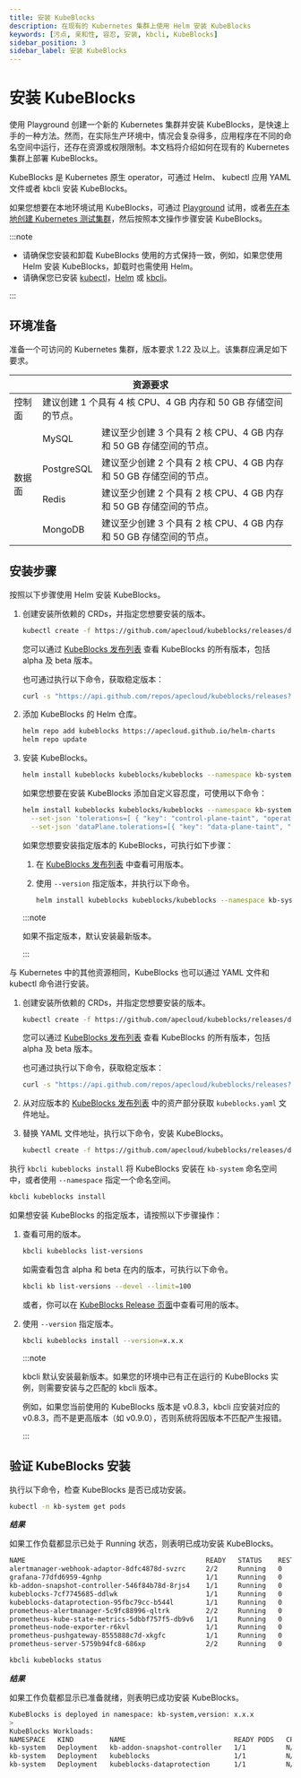 ```yaml
---
title: 安装 KubeBlocks
description: 在现有的 Kubernetes 集群上使用 Helm 安装 KubeBlocks
keywords: [污点, 亲和性, 容忍, 安装, kbcli, KubeBlocks]
sidebar_position: 3
sidebar_label: 安装 KubeBlocks
---
```



# 安装 KubeBlocks

使用 Playground 创建一个新的 Kubernetes 集群并安装 KubeBlocks，是快速上手的一种方法。然而，在实际生产环境中，情况会复杂得多，应用程序在不同的命名空间中运行，还存在资源或权限限制。本文档将介绍如何在现有的 Kubernetes 集群上部署 KubeBlocks。

KubeBlocks 是 Kubernetes 原生 operator，可通过 Helm、 kubectl 应用 YAML 文件或者 kbcli 安装 KubeBlocks。

如果您想要在本地环境试用 KubeBlocks，可通过 [Playground](./../../try-out-on-playground/try-kubeblocks-on-local-host.md) 试用，或者[先在本地创建 Kubernetes 测试集群](./../prepare-a-local-k8s-cluster/prepare-a-local-k8s-cluster.md)，然后按照本文操作步骤安装 KubeBlocks。

:::note

- 请确保您安装和卸载 KubeBlocks 使用的方式保持一致，例如，如果您使用 Helm 安装 KubeBlocks，卸载时也需使用 Helm。
- 请确保您已安装 [kubectl](https://kubernetes.io/docs/tasks/tools/)，[Helm](https://helm.sh/docs/intro/install/) 或 [kbcli](./install-kbcli.md)。

:::

## 环境准备

准备一个可访问的 Kubernetes 集群，版本要求 1.22 及以上。该集群应满足如下要求。

<table>
    <thead>
	<tr>
	    <th colSpan="3">资源要求</th>
	</tr >
    </thead>
    <tbody>
	<tr>
	    <td >控制面</td>
	    <td colSpan="2">建议创建 1 个具有 4 核 CPU、4 GB 内存和 50 GB 存储空间的节点。</td>
	</tr >
	<tr >
	    <td rowSpan="4">数据面</td>
	    <td> MySQL </td>
	    <td>建议至少创建 3 个具有 2 核 CPU、4 GB 内存和 50 GB 存储空间的节点。</td>
	</tr>
	<tr>
	    <td> PostgreSQL </td>
        <td>建议至少创建 2 个具有 2 核 CPU、4 GB 内存和 50 GB 存储空间的节点。</td>
	</tr>
	<tr>
	    <td> Redis </td>
        <td>建议至少创建 2 个具有 2 核 CPU、4 GB 内存和 50 GB 存储空间的节点。</td>
	</tr>
	<tr>
	    <td> MongoDB </td>
	    <td>建议至少创建 3 个具有 2 核 CPU、4 GB 内存和 50 GB 存储空间的节点。</td>
	</tr>
    </tbody>
</table>

## 安装步骤

<Tabs>

<TabItem value="Helm" label="Helm" default>

按照以下步骤使用 Helm 安装 KubeBlocks。

1. 创建安装所依赖的 CRDs，并指定您想要安装的版本。

   ```bash
   kubectl create -f https://github.com/apecloud/kubeblocks/releases/download/vx.y.z/kubeblocks_crds.yaml
   ```

   您可以通过 [KubeBlocks 发布列表](https://github.com/apecloud/kubeblocks/releases) 查看 KubeBlocks 的所有版本，包括 alpha 及 beta 版本。

   也可通过执行以下命令，获取稳定版本：

   ```bash
   curl -s "https://api.github.com/repos/apecloud/kubeblocks/releases?per_page=100&page=1" | jq -r '.[] | select(.prerelease == false) | .tag_name' | sort -V -r
   ```

2. 添加 KubeBlocks 的 Helm 仓库。

   ```bash
   helm repo add kubeblocks https://apecloud.github.io/helm-charts
   helm repo update
   ```

3. 安装 KubeBlocks。

   ```bash
   helm install kubeblocks kubeblocks/kubeblocks --namespace kb-system --create-namespace
   ```

   如果您想要在安装 KubeBlocks 添加自定义容忍度，可使用以下命令：

   ```bash
   helm install kubeblocks kubeblocks/kubeblocks --namespace kb-system --create-namespace \
     --set-json 'tolerations=[ { "key": "control-plane-taint", "operator": "Equal", "effect": "NoSchedule", "value": "true" } ]' \
     --set-json 'dataPlane.tolerations=[{ "key": "data-plane-taint", "operator": "Equal", "effect": "NoSchedule", "value": "true"    }]'
   ```

   如果您想要安装指定版本的 KubeBlocks，可执行如下步骤：

   1. 在 [KubeBlocks 发布列表](https://github.com/apecloud/kubeblocks/releases/) 中查看可用版本。
   2. 使用 `--version` 指定版本，并执行以下命令。

      ```bash
      helm install kubeblocks kubeblocks/kubeblocks --namespace kb-system --create-namespace --version="x.y.z"
      ```

     :::note

     如果不指定版本，默认安装最新版本。

     :::

</TabItem>

<TabItem value="kubectl" label="kubectl">

与 Kubernetes 中的其他资源相同，KubeBlocks 也可以通过 YAML 文件和 kubectl 命令进行安装。

1. 创建安装所依赖的 CRDs，并指定您想要安装的版本。

   ```bash
   kubectl create -f https://github.com/apecloud/kubeblocks/releases/download/vx.y.z/kubeblocks_crds.yaml
   ```

   您可以通过 [KubeBlocks 发布列表](https://github.com/apecloud/kubeblocks/releases) 查看 KubeBlocks 的所有版本，包括 alpha 及 beta 版本。

   也可通过执行以下命令，获取稳定版本：

   ```bash
   curl -s "https://api.github.com/repos/apecloud/kubeblocks/releases?per_page=100&page=1" | jq -r '.[] | select(.prerelease == false) | .tag_name' | sort -V -r
   ```

2. 从对应版本的 [KubeBlocks 发布列表](https://github.com/apecloud/kubeblocks/releases) 中的资产部分获取 `kubeblocks.yaml` 文件地址。

3. 替换 YAML 文件地址，执行以下命令，安装 KubeBlocks。

     ```bash
     kubectl create -f https://github.com/apecloud/kubeblocks/releases/download/vx.y.x/kubeblocks.yaml
     ```

</TabItem>

<TabItem value="kbcli" label="kbcli">

执行 `kbcli kubeblocks install` 将 KubeBlocks 安装在 `kb-system` 命名空间中，或者使用 `--namespace` 指定一个命名空间。

```bash
kbcli kubeblocks install
```

如果想安装 KubeBlocks 的指定版本，请按照以下步骤操作：

1. 查看可用的版本。

    ```bash
    kbcli kubeblocks list-versions
    ```

    如需查看包含 alpha 和 beta 在内的版本，可执行以下命令。

    ```bash
    kbcli kb list-versions --devel --limit=100
    ```

    或者，你可以在 [KubeBlocks Release 页面](https://github.com/apecloud/kubeblocks/releases/)中查看可用的版本。

2. 使用 `--version` 指定版本。

    ```bash
    kbcli kubeblocks install --version=x.x.x
    ```

    :::note

    kbcli 默认安装最新版本。如果您的环境中已有正在运行的 KubeBlocks 实例，则需要安装与之匹配的 kbcli 版本。

    例如，如果您当前使用的 KubeBlocks 版本是 v0.8.3，kbcli 应安装对应的 v0.8.3，而不是更高版本（如 v0.9.0），否则系统将因版本不匹配产生报错。

    :::

</TabItem>

</Tabs>

## 验证 KubeBlocks 安装

执行以下命令，检查 KubeBlocks 是否已成功安装。

<Tabs>

<TabItem value="kubectl" label="kubectl" default>

```bash
kubectl -n kb-system get pods
```

***结果***

如果工作负载都显示已处于 Running 状态，则表明已成功安装 KubeBlocks。

```bash
NAME                                             READY   STATUS    RESTARTS       AGE
alertmanager-webhook-adaptor-8dfc4878d-svzrc     2/2     Running   0              3m56s
grafana-77dfd6959-4gnhp                          1/1     Running   0              3m56s
kb-addon-snapshot-controller-546f84b78d-8rjs4    1/1     Running   0              3m56s
kubeblocks-7cf7745685-ddlwk                      1/1     Running   0              4m39s
kubeblocks-dataprotection-95fbc79cc-b544l        1/1     Running   0              4m39s
prometheus-alertmanager-5c9fc88996-qltrk         2/2     Running   0              3m56s
prometheus-kube-state-metrics-5dbbf757f5-db9v6   1/1     Running   0              3m56s
prometheus-node-exporter-r6kvl                   1/1     Running   0              3m56s
prometheus-pushgateway-8555888c7d-xkgfc          1/1     Running   0              3m56s
prometheus-server-5759b94fc8-686xp               2/2     Running   0              3m56s
```

</TabItem>

<TabItem value="kbcli" label="kbcli">

```bash
kbcli kubeblocks status
```

***结果***

如果工作负载都显示已准备就绪，则表明已成功安装 KubeBlocks。

```bash
KubeBlocks is deployed in namespace: kb-system,version: x.x.x
>
KubeBlocks Workloads:
NAMESPACE   KIND         NAME                           READY PODS   CPU(CORES)   MEMORY(BYTES)   CREATED-AT
kb-system   Deployment   kb-addon-snapshot-controller   1/1          N/A          N/A             Oct 13,2023 14:27 UTC+0800
kb-system   Deployment   kubeblocks                     1/1          N/A          N/A             Oct 13,2023 14:26 UTC+0800
kb-system   Deployment   kubeblocks-dataprotection      1/1          N/A          N/A             Oct 13,2023 14:26 UTC+0800
```

</TabItem>

</Tabs>
